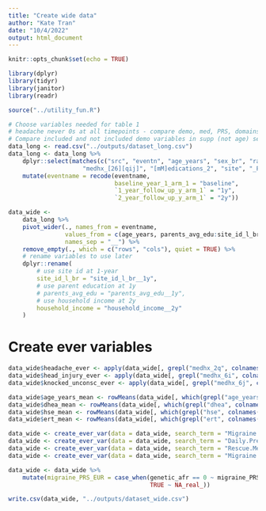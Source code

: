 ```yaml
---
title: "Create wide data"
author: "Kate Tran"
date: "10/4/2022"
output: html_document
---
```


```r
knitr::opts_chunk$set(echo = TRUE)
```

```r
library(dplyr)
library(tidyr)
library(janitor)
library(readr)

source("../utility_fun.R")
```

```r
# Choose variables needed for table 1
# headache never 0s at all timepoints - compare demo, med, PRS, domains of exposomes
# Compare included and not included demo variables in supp (not age) sex race edu income
data_long <- read.csv("../outputs/dataset_long.csv")
data_long <- data_long %>% 
    dplyr::select(matches(c("src", "eventn", "age_years", "sex_br", "race", "eth", "edu", "household_in", 
                     "medhx_[26][qij]", "[mM]edications_2", "site", "_PRS", "genetic_afr"))) %>% 
    mutate(eventname = recode(eventname,
                              baseline_year_1_arm_1 = "baseline",
                              `1_year_follow_up_y_arm_1` = "1y",
                              `2_year_follow_up_y_arm_1` = "2y"))
```

```r
data_wide <-
    data_long %>% 
    pivot_wider(., names_from = eventname, 
                values_from = c(age_years, parents_avg_edu:site_id_l_br),
                names_sep = "__") %>%
    remove_empty(., which = c("rows", "cols"), quiet = TRUE) %>%
    # rename variables to use later
    dplyr::rename(
        # use site id at 1-year
        site_id_l_br = "site_id_l_br__1y",
        # use parent education at 1y
        # parents_avg_edu = "parents_avg_edu__1y",
        # use household income at 2y
        household_income = "household_income__2y"
    )
```

# Create ever variables
```r
data_wide$headache_ever <- apply(data_wide[, grepl("medhx_2q", colnames(data_wide))], 1, function(x) {any(x == 1)*1}) # headache
data_wide$head_injury_ever <- apply(data_wide[, grepl("medhx_6i", colnames(data_wide))], 1, function(x) {any(x == 1)*1}) # head injury
data_wide$knocked_unconsc_ever <- apply(data_wide[, grepl("medhx_6j", colnames(data_wide))], 1, function(x) {any(x == 1)*1}) # knocked unconscious

data_wide$age_years_mean <- rowMeans(data_wide[, which(grepl("age_years", colnames(data_wide)))], na.rm = T)
data_wide$dhea_mean <- rowMeans(data_wide[, which(grepl("dhea", colnames(data_wide)))], na.rm = T)
data_wide$hse_mean <- rowMeans(data_wide[, which(grepl("hse", colnames(data_wide)))], na.rm = T)
data_wide$ert_mean <- rowMeans(data_wide[, which(grepl("ert", colnames(data_wide)))], na.rm = T)

data_wide <- create_ever_var(data = data_wide, search_term = "Migraine.Medications_2w__", new_col_name = "migraine_med_2w_ever")
data_wide <- create_ever_var(data = data_wide, search_term = "Daily.Preventive.medications_2w__", new_col_name = "daily_med_2w_ever")
data_wide <- create_ever_var(data = data_wide, search_term = "Rescue.Medications_2w__", new_col_name = "rescue_med_2w_ever")
data_wide <- create_ever_var(data = data_wide, search_term = "Migraine.Rescue.medications_2w__", new_col_name = "migraine_rescue_med_2w_ever")
```

```r
data_wide <- data_wide %>% 
    mutate(migraine_PRS_EUR = case_when(genetic_afr == 0 ~ migraine_PRS,
                                        TRUE ~ NA_real_))
```

```r
write.csv(data_wide, "../outputs/dataset_wide.csv")
```







